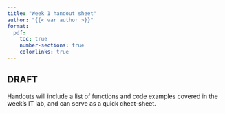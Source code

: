 ```yaml
---
title: "Week 1 handout sheet"
author: "{{< var author >}}"
format:   
  pdf:
    toc: true
    number-sections: true
    colorlinks: true
---
```


## DRAFT

Handouts will include a list of functions and code examples covered in the week's IT lab, and can serve as a quick cheat-sheet.